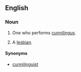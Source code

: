 ==English==

===Noun===
{{en-noun}}

# {{context|British|US|offensive|vulgar}} One who performs [[cunnilingus]].
# {{context|pejorative|derogatory|vulgar}} A [[lesbian]].

====Synonyms====
* {{sense|one who performs cunnilingus}} [[cunnilinguist]]